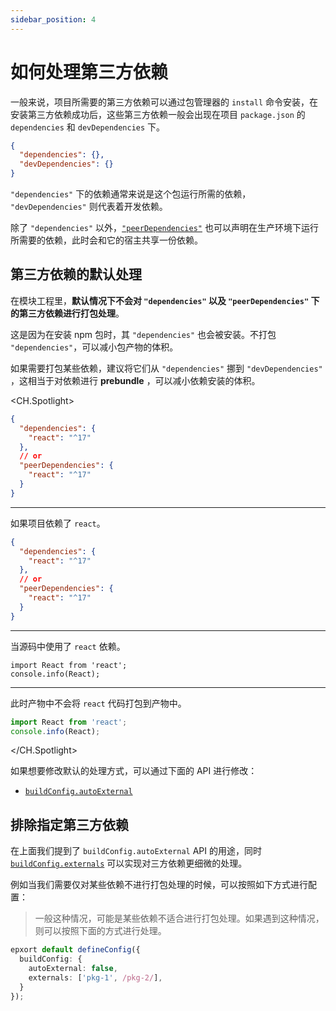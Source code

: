 ```yaml
---
sidebar_position: 4
---
```


# 如何处理第三方依赖

一般来说，项目所需要的第三方依赖可以通过包管理器的 `install` 命令安装，在安装第三方依赖成功后，这些第三方依赖一般会出现在项目 `package.json` 的 `dependencies` 和 `devDependencies` 下。

```json title="pacakge.json"
{
  "dependencies": {},
  "devDependencies": {}
}
```

`"dependencies"` 下的依赖通常来说是这个包运行所需的依赖， `"devDependencies"` 则代表着开发依赖。

除了 `"dependencies"` 以外，[`"peerDependencies"`](/guide/basic/before-getting-started#peerdependencies) 也可以声明在生产环境下运行所需要的依赖，此时会和它的宿主共享一份依赖。

## 第三方依赖的默认处理

在模块工程里，**默认情况下不会对 `"dependencies"` 以及 `"peerDependencies"` 下的第三方依赖进行打包处理**。

这是因为在安装 npm 包时，其 `"dependencies"` 也会被安装。不打包 `"dependencies"`，可以减小包产物的体积。

如果需要打包某些依赖，建议将它们从 `"dependencies"` 挪到 `"devDependencies"` ，这相当于对依赖进行 **prebundle** ，可以减小依赖安装的体积。

<CH.Spotlight>

```json title="./v1/package.json"
{
  "dependencies": {
    "react": "^17"
  },
  // or
  "peerDependencies": {
    "react": "^17"
  }
}
```

---

如果项目依赖了 `react`。

```json title="./v1/package.json"
{
  "dependencies": {
    "react": "^17"
  },
  // or
  "peerDependencies": {
    "react": "^17"
  }
}
```

---

当源码中使用了 `react` 依赖。

```tsx title="src/index.ts"
import React from 'react';
console.info(React);
```

---

此时产物中不会将 `react` 代码打包到产物中。

```js title="dist/index.js"
import React from 'react';
console.info(React);
```

</CH.Spotlight>

如果想要修改默认的处理方式，可以通过下面的 API 进行修改：

- [`buildConfig.autoExternal`](/api/config/build-config#autoexternal)

## 排除指定第三方依赖

在上面我们提到了 `buildConfig.autoExternal` API 的用途，同时 [`buildConfig.externals`](/api/config/build-config#externals) 可以实现对三方依赖更细微的处理。

例如当我们需要仅对某些依赖不进行打包处理的时候，可以按照如下方式进行配置：

> 一般这种情况，可能是某些依赖不适合进行打包处理。如果遇到这种情况，则可以按照下面的方式进行处理。

```ts
epxort default defineConfig({
  buildConfig: {
    autoExternal: false,
    externals: ['pkg-1', /pkg-2/],
  }
});
```
